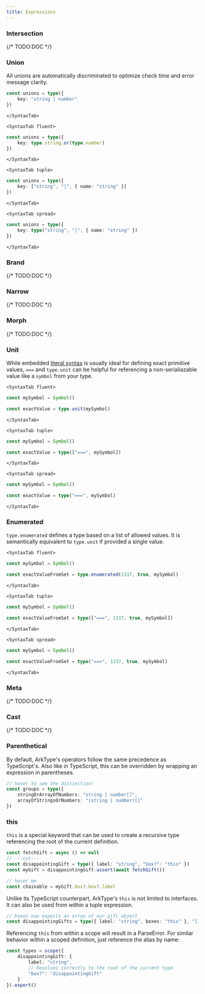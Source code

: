```yaml
---
title: Expressions
---
```



### Intersection

{/* TODO:DOC */}

### Union

All unions are automatically discriminated to optimize check time and error message clarity.

<Tabs>
	<SyntaxTab string>

```ts
const unions = type({
	key: "string | number"
})
```

    </SyntaxTab>

    <SyntaxTab fluent>

```ts
const unions = type({
	key: type.string.or(type.number)
})
```

    </SyntaxTab>

    <SyntaxTab tuple>

```ts
const unions = type({
	key: ["string", "|", { name: "string" }]
})
```

    </SyntaxTab>

    <SyntaxTab spread>

```ts
const unions = type({
	key: type("string", "|", { name: "string" })
})
```

    </SyntaxTab>

</Tabs>

### Brand

{/* TODO:DOC */}

### Narrow

{/* TODO:DOC */}

### Morph

{/* TODO:DOC */}

### Unit

While embedded [literal syntax](/literals) is usually ideal for defining exact primitive values, `===` and `type.unit` can be helpful for referencing a non-serialiazable value like a `symbol` from your type.

<Tabs>

    <SyntaxTab fluent>

```ts
const mySymbol = Symbol()

const exactValue = type.unit(mySymbol)
```

    </SyntaxTab>

    <SyntaxTab tuple>

```ts
const mySymbol = Symbol()

const exactValue = type(["===", mySymbol])
```

    </SyntaxTab>

    <SyntaxTab spread>

```ts
const mySymbol = Symbol()

const exactValue = type("===", mySymbol)
```

    </SyntaxTab>

</Tabs>

### Enumerated

`type.enumerated` defines a type based on a list of allowed values. It is semantically equivalent to `type.unit` if provided a single value.

<Tabs>

    <SyntaxTab fluent>

```ts
const mySymbol = Symbol()

const exactValueFromSet = type.enumerated(1337, true, mySymbol)
```

    </SyntaxTab>

    <SyntaxTab tuple>

```ts
const mySymbol = Symbol()

const exactValueFromSet = type(["===", 1337, true, mySymbol])
```

    </SyntaxTab>

    <SyntaxTab spread>

```ts
const mySymbol = Symbol()

const exactValueFromSet = type("===", 1337, true, mySymbol)
```

    </SyntaxTab>

</Tabs>

### Meta

{/* TODO:DOC */}

### Cast

{/* TODO:DOC */}

### Parenthetical

By default, ArkType's operators follow the same precedence as TypeScript's. Also like in TypeScript, this can be overridden by wrapping an expression in parentheses.

```ts
// hover to see the distinction!
const groups = type({
	stringOrArrayOfNumbers: "string | number[]",
	arrayOfStringsOrNumbers: "(string | number)[]"
})
```

### this

`this` is a special keyword that can be used to create a recursive type referencing the root of the current definition.

```ts
const fetchGift = async () => null
// ---cut---
const disappointingGift = type({ label: "string", "box?": "this" })
const myGift = disappointingGift.assert(await fetchGift())

// hover me
const chainable = myGift.box?.box?.label
```

Unlike its TypeScript counterpart, ArkType's `this` is not limited to interfaces. It can also be used from within a tuple expression.

```ts
// boxes now expects an array of our gift object
const disappointingGifts = type({ label: "string", boxes: "this" }, "[]")
```

Referencing `this` from within a scope will result in a ParseError. For similar behavior within a scoped definition, just reference the alias by name:

```ts
const types = scope({
	disappointingGift: {
		label: "string",
		// Resolves correctly to the root of the current type
		"box?": "disappointingGift"
	}
}).export()
```
